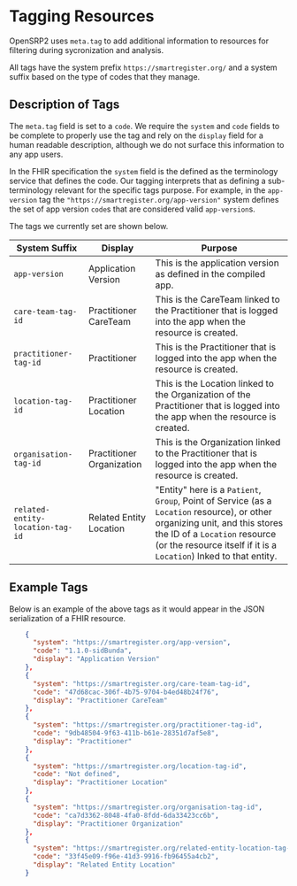 # Tagging Resources

OpenSRP2 uses `meta.tag` to add additional information to resources for filtering during sycronization and analysis.

All tags have the system prefix `https://smartregister.org/` and a system suffix based on the type of codes that they manage.

## Description of Tags

The `meta.tag` field is set to a `code`. We require the `system` and `code` fields to be complete to properly use the tag and rely on the `display` field for a human readable description, although we do not surface this information to any app users.

In the FHIR specification the `system` field is the defined as the terminology service that defines the code. Our tagging interprets that as defining a sub-terminology relevant for the specific tags purpose. For example, in the `app-version` tag the `"https://smartregister.org/app-version"` system defines the set of app version `code`s that are considered valid `app-version`s.

The tags we currently set are shown below.

System Suffix|Display|Purpose
---|---|---
`app-version`|Application Version|This is the application version as defined in the compiled app.
`care-team-tag-id`|Practitioner CareTeam|This is the CareTeam linked to the Practitioner that is logged into the app when the resource is created.
`practitioner-tag-id`|Practitioner|This is the Practitioner that is logged into the app when the resource is created.
`location-tag-id`|Practitioner Location|This is the Location linked to the Organization of the Practitioner that is logged into the app when the resource is created.
`organisation-tag-id`|Practitioner Organization|This is the Organization linked to the Practitioner that is logged into the app when the resource is created.
`related-entity-location-tag-id`|Related Entity Location|"Entity" here is a `Patient`, `Group`, Point of Service (as a `Location` resource), or other organizing unit, and this stores the ID of a `Location` resource (or the resource itself if it is a `Location`) lnked to that entity.

## Example Tags

Below is an example of the above tags as it would appear in the JSON serialization of a FHIR resource.

```json
    {
      "system": "https://smartregister.org/app-version",
      "code": "1.1.0-sidBunda",
      "display": "Application Version"
    },
    {
      "system": "https://smartregister.org/care-team-tag-id",
      "code": "47d68cac-306f-4b75-9704-b4ed48b24f76",
      "display": "Practitioner CareTeam"
    },
    {
      "system": "https://smartregister.org/practitioner-tag-id",
      "code": "9db48504-9f63-411b-b61e-28351d7af5e8",
      "display": "Practitioner"
    },
    {
      "system": "https://smartregister.org/location-tag-id",
      "code": "Not defined",
      "display": "Practitioner Location"
    },
    {
      "system": "https://smartregister.org/organisation-tag-id",
      "code": "ca7d3362-8048-4fa0-8fdd-6da33423cc6b",
      "display": "Practitioner Organization"
    },
    {
      "system": "https://smartregister.org/related-entity-location-tag-id",
      "code": "33f45e09-f96e-41d3-9916-fb96455a4cb2",
      "display": "Related Entity Location"
    }
```
